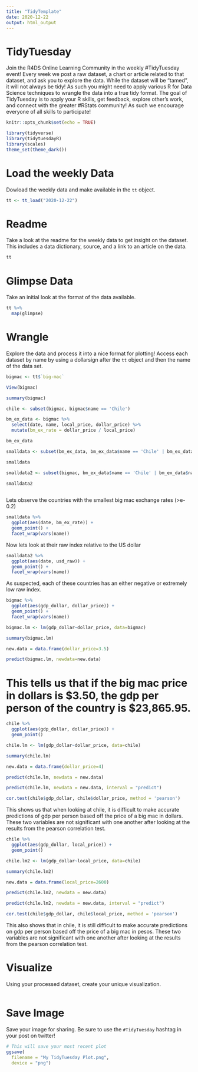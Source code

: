 ```yaml
---
title: "TidyTemplate"
date: 2020-12-22
output: html_output
---
```


# TidyTuesday

Join the R4DS Online Learning Community in the weekly #TidyTuesday event!
Every week we post a raw dataset, a chart or article related to that dataset, and ask you to explore the data.
While the dataset will be “tamed”, it will not always be tidy! As such you might need to apply various R for Data Science techniques to wrangle the data into a true tidy format.
The goal of TidyTuesday is to apply your R skills, get feedback, explore other’s work, and connect with the greater #RStats community!
As such we encourage everyone of all skills to participate!

```r

knitr::opts_chunk$set(echo = TRUE)

library(tidyverse)
library(tidytuesdayR)
library(scales)
theme_set(theme_dark())

```

# Load the weekly Data

Dowload the weekly data and make available in the `tt` object.

```r

tt <- tt_load("2020-12-22")

```


# Readme

Take a look at the readme for the weekly data to get insight on the dataset.
This includes a data dictionary, source, and a link to an article on the data.

```r

tt

```


# Glimpse Data

Take an initial look at the format of the data available.

```r

tt %>% 
  map(glimpse)

```

# Wrangle

Explore the data and process it into a nice format for plotting! Access each dataset by name by using a dollarsign after the `tt` object and then the name of the data set.

```r

bigmac <- tt$`big-mac`

View(bigmac)

summary(bigmac)

chile <- subset(bigmac, bigmac$name == 'Chile')

bm_ex_data <- bigmac %>%
  select(date, name, local_price, dollar_price) %>%
  mutate(bm_ex_rate = dollar_price / local_price)

bm_ex_data

smalldata <- subset(bm_ex_data, bm_ex_data$name == 'Chile' | bm_ex_data$name == 'Hungary' | bm_ex_data$name == 'Indonesia' | bm_ex_data$name == 'Japan' | bm_ex_data$name == 'South Korea')

smalldata

smalldata2 <- subset(bigmac, bm_ex_data$name == 'Chile' | bm_ex_data$name == 'Hungary' | bm_ex_data$name == 'Indonesia' | bm_ex_data$name == 'Japan' | bm_ex_data$name == 'South Korea')

smalldata2
  


```
Lets observe the countries with the smallest big mac exchange rates (>e-0.2)

```r

smalldata %>%
  ggplot(aes(date, bm_ex_rate)) +
  geom_point() +
  facet_wrap(vars(name))

```
Now lets look at their raw index relative to the US dollar

``` r

smalldata2 %>%
  ggplot(aes(date, usd_raw)) +
  geom_point() +
  facet_wrap(vars(name))

```
As suspected, each of these countries has an either negative or extremely low raw index. 


```r

bigmac %>%
  ggplot(aes(gdp_dollar, dollar_price)) +
  geom_point() + 
  facet_wrap(vars(name))

bigmac.lm <- lm(gdp_dollar~dollar_price, data=bigmac)

summary(bigmac.lm)

new.data = data.frame(dollar_price=3.5)

predict(bigmac.lm, newdata=new.data)

```
# This tells us that if the big mac price in dollars is $3.50, the gdp per person of the country is $23,865.95. 

``` r

chile %>%
  ggplot(aes(gdp_dollar, dollar_price)) +
  geom_point()

chile.lm <- lm(gdp_dollar~dollar_price, data=chile)

summary(chile.lm)

new.data = data.frame(dollar_price=4)

predict(chile.lm, newdata = new.data)

predict(chile.lm, newdata = new.data, interval = "predict")

cor.test(chile$gdp_dollar, chile$dollar_price, method = 'pearson')

```
This shows us that when looking at chile, it is difficult to make accurate predictions of gdp per person based off the price of a big mac in dollars. These two variables are not significant with one another after looking at the results from the pearson correlation test. 
 
```r

chile %>%
  ggplot(aes(gdp_dollar, local_price)) +
  geom_point()

chile.lm2 <- lm(gdp_dollar~local_price, data=chile)

summary(chile.lm2)

new.data = data.frame(local_price=2600)

predict(chile.lm2, newdata = new.data)

predict(chile.lm2, newdata = new.data, interval = "predict")

cor.test(chile$gdp_dollar, chile$local_price, method = 'pearson')

```
This also shows that in chile, it is still difficult to make accurate predictions on gdp per person based off the price of a big mac in pesos. These two variables are not significant with one another after looking at the results from the pearson correlation test. 



# Visualize

Using your processed dataset, create your unique visualization.

```r

  
```

# Save Image

Save your image for sharing. Be sure to use the `#TidyTuesday` hashtag in your post on twitter! 

```r

# This will save your most recent plot
ggsave(
  filename = "My TidyTuesday Plot.png",
  device = "png")

```
